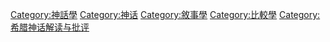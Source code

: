 [[Category:神話學|Category:神話學]]
[[Category:神话|Category:神话]]
[[Category:敘事學|Category:敘事學]]
[[Category:比較學|Category:比較學]]
[[Category:希腊神话解读与批评|Category:希腊神话解读与批评]]